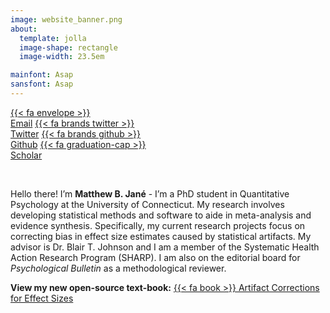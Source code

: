 ```yaml
---
image: website_banner.png
about: 
  template: jolla
  image-shape: rectangle
  image-width: 23.5em

mainfont: Asap
sansfont: Asap
---
```


<div class="btn-group" role="group" aria-label="Social Links">
[{{< fa envelope >}}<br>Email](mailto:matthew.jane@uconn.edu){.btn .btn-secondary .btn role="button" data-toggle="data" title="email"}
[{{< fa brands twitter >}}<br>Twitter](https://www.twitter.com/MatthewBJane){.btn .btn-secondary .btn role="button" data-toggle="data" title="twitter"}
[{{< fa brands github >}}<br>Github](https://www.github.com/MatthewBJane){.btn .btn-secondary .btn role="button" data-toggle="data" title="github"}
[{{< fa graduation-cap >}}<br>Scholar](https://scholar.google.com/citations?user=a4C6CX0AAAAJ&hl=en){.btn .btn-secondary .btn role="button" data-toggle="data" title="scholar"}</div><br>

Hello there! I'm **Matthew B. Jané** - I'm a PhD student in Quantitative Psychology at the University of Connecticut. My research involves developing statistical methods and software to aide in meta-analysis and evidence synthesis. Specifically, my current research projects focus on correcting bias in effect size estimates caused by statistical artifacts. My advisor is Dr. Blair T. Johnson and I am a member of the Systematic Health Action Research Program (SHARP). I am also on the editorial board for *Psychological Bulletin* as a methodological reviewer. 

**View my new open-source text-book:** [{{< fa book >}} Artifact Corrections for Effect Sizes](https://matthewbjane.quarto.pub/artifact-corrections-for-effect-sizes/){.btn .btn-primary .btn role="button" data-toggle="data" title="email"}

